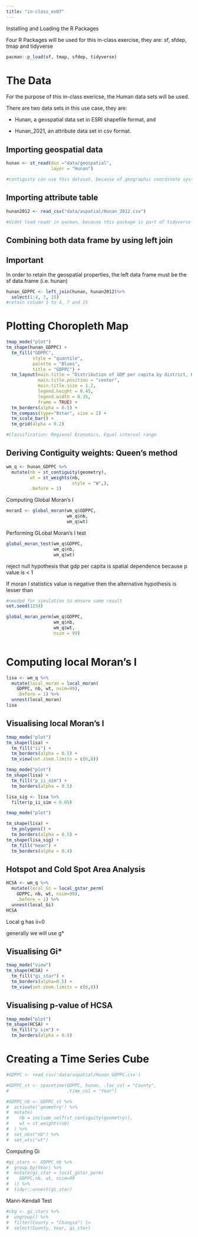 ```yaml
---
title: "in-class_ex07"
---
```


Installing and Loading the R Packages

Four R Packages will be used for this in-class exercise, they are: sf, sfdep, tmap and tidyverse

```r
pacman::p_load(sf, tmap, sfdep, tidyverse)
```

# The Data

For the purpose of this in-class exericse, the Human data sets will be used.

There are two data sets in this use case, they are:

-   Hunan, a geospatial data set in ESRI shapefile format, and

-   Hunan_2021, an attribute data set in csv format.

## Importing geospatial data

```r
hunan <- st_read(dsn ="data/geospatial", 
                 layer = "Hunan")

#contiguity can use this dataset, because of geographic coordinate system.
```

## Importing attribute table

```r
hunan2012 <- read_csv("data/aspatial/Hunan_2012.csv")

#didnt load readr in pacman, because this package is part of tidyverse
```

## Combining both data frame by using left join

::: callout-important
## Important

In order to retain the geospatial properties, the left data frame must be the sf data.frame (i.e. hunan)
:::

```r
hunan_GDPPC <- left_join(hunan, hunan2012)%>%
  select(1:4, 7, 15)
#retain column 1 to 4, 7 and 15
```

# Plotting Choropleth Map

```r
tmap_mode("plot")
tm_shape(hunan_GDPPC) +
  tm_fill("GDPPC",
          style = "quantile",
          palette = "Blues",
          title = "GDPPC") +
  tm_layout(main.title = "Distribution of GDP per capita by district, Hunan Province",
            main.title.position = "center",
            main.title.size = 1.2,
            legend.height = 0.45,
            legend.width = 0.35,
            frame = TRUE) +
  tm_borders(alpha = 0.5) +
  tm_compass(type="8star", size = 2) + 
  tm_scale_bar() +
  tm_grid(alpha = 0.2)

#Classification: Regional Economics, Equal interval range
```

## Deriving Contiguity weights: Queen's method

```r
wm_q <- hunan_GDPPC %>%
  mutate(nb = st_contiguity(geometry),
         wt = st_weights(nb,
                         style = "W",),
         .before = 1)
```

Computing Global Moran's I

```r
moranI <- global_moran(wm_q$GDPPC,
                       wm_q$nb,
                       wm_q$wt)
```

Performing GLobal Moran's I test

```r
global_moran_test(wm_q$GDPPC,
                  wm_q$nb,
                  wm_q$wt)
```

reject null hypothesis that gdp per capita is spatial dependence because p value is \< 1

If moran I statistics value is negative then the alternative hypothesis is lesser than

```r
#needed for simulation to ensure same result
set.seed(1234)

global_moran_perm(wm_q$GDPPC,
                  wm_q$nb,
                  wm_q$wt,
                  nsim = 99)



```

# Computing local Moran's I

```r
lisa <- wm_q %>%
  mutate(local_moran = local_moran(
    GDPPC, nb, wt, nsim=99),
    .before = 1) %>%
  unnest(local_moran)
lisa
```

## Visualising local Moran's I

```r
tmap_mode("plot")
tm_shape(lisa) + 
  tm_fill("ii") + 
  tm_borders(alpha = 0.5) + 
  tm_view(set.zoom.limits = c(6,8))
```

```r
tmap_mode("plot")
tm_shape(lisa) + 
  tm_fill("p_ii_sim") + 
  tm_borders(alpha = 0.5)
```

```r
lisa_sig <- lisa %>%
  filter(p_ii_sim < 0.05)

tmap_mode("plot")

tm_shape(lisa) +
  tm_polygons() + 
  tm_borders(alpha = 0.5) +
tm_shape(lisa_sig) + 
  tm_fill("mean") + 
  tm_borders(alpha = 0.4)
```

## Hotspot and Cold Spot Area Analysis

```r
HCSA <- wm_q %>%
  mutate(local_Gi = local_gstar_perm(
    GDPPC, nb, wt, nsim=99),
    .before = 1) %>%
  unnest(local_Gi)
HCSA
```

Local g has ii=0

generally we will use g\*

## Visualising Gi\*

```r
tmap_mode("view")
tm_shape(HCSA) +
  tm_fill("gi_star") +
  tm_borders(alpha=0.5) +
  tm_view(set.zoom.limits = c(6,8))
```

## Visualising p-value of HCSA

```r
tmap_mode("plot")
tm_shape(HCSA) + 
  tm_fill("p_sim") + 
  tm_borders(alpha = 0.5)
```

# Creating a Time Series Cube

```r
#GDPPC <- read_csv('data/aspatial/Hunan_GDPPC.csv')
```

```r
#GDPPC_st <- spacetime(GDPPC, hunan, .loc_col = "County",
#                      .time_col = "Year")
```

```r
#GDPPC_nb <- GDPPC_st %>%
#  activate('geometry') %>%
#  mutate(
#    nb = include_self(st_contiguity(geometry)),
#    wt = st_weights(nb)
#  ) %>%
#  set_nbs("nb") %>%
#  set_wts("wt")
```

Computing Gi

```r
#gi_stars <- GDPPC_nb %>%
#  group_by(Year) %>%
#  mutate(gi_star = local_gstar_perm(
#    GDPPC,nb, wt, nsim=99
#  )) %>%
#  tidyr::unnest(gi_star)
```

Mann-Kendall Test

```r
#cbg <- gi_stars %>%
#  ungroup() %>%
#  filter(County = "Changsa") |>
#  select(County, Year, gi_star)
```
